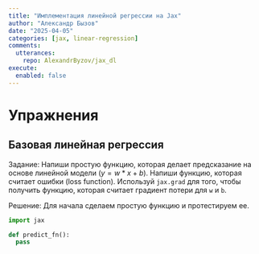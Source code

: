 ```yaml
---
title: "Имплементация линейной регрессии на Jax"
author: "Александр Бызов"
date: "2025-04-05"
categories: [jax, linear-regression]
comments:
  utterances:
    repo: AlexandrByzov/jax_dl
execute: 
  enabled: false
---
```


# Упражнения

## Базовая линейная регрессия

Задание: Напиши простую функцию, которая делает предсказание на основе линейной модели ($y = w*x + b$). Напиши функцию, которая считает ошибки (loss function). Используй `jax.grad` для того, чтобы получить функцию, которая считает градиент потери для `w` и `b`.

Решение: Для начала сделаем простую функцию и протестируем ее.

```python
import jax

def predict_fn():
  pass
```